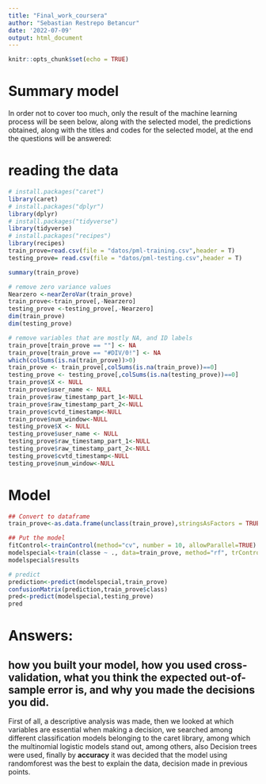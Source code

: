 ```yaml
---
title: "Final_work_coursera"
author: "Sebastian Restrepo Betancur"
date: '2022-07-09'
output: html_document
---
```


```r
knitr::opts_chunk$set(echo = TRUE)
```

# Summary model

In order not to cover too much, only the result of the machine learning process will be seen below, along with the selected model, the predictions obtained, along with the titles and codes for the selected model, at the end the questions will be answered:


# reading the data

```r
# install.packages("caret")
library(caret)
# install.packages("dplyr")
library(dplyr)
# install.packages("tidyverse")
library(tidyverse)
# install.packages("recipes")
library(recipes)
train_prove=read.csv(file = "datos/pml-training.csv",header = T)
testing_prove= read.csv(file = "datos/pml-testing.csv",header = T)
```

```r
summary(train_prove)
```
```r
# remove zero variance values
Nearzero <-nearZeroVar(train_prove)
train_prove<-train_prove[,-Nearzero]
testing_prove <-testing_prove[,-Nearzero]
dim(train_prove)
dim(testing_prove)
```
```r
# remove variables that are mostly NA, and ID labels
train_prove[train_prove == ""] <- NA
train_prove[train_prove == "#DIV/0!"] <- NA
which(colSums(is.na(train_prove))>0)
train_prove <- train_prove[,colSums(is.na(train_prove))==0]
testing_prove <- testing_prove[,colSums(is.na(testing_prove))==0]
train_prove$X <- NULL
train_prove$user_name <- NULL
train_prove$raw_timestamp_part_1<-NULL
train_prove$raw_timestamp_part_2<-NULL
train_prove$cvtd_timestamp<-NULL
train_prove$num_window<-NULL
testing_prove$X <- NULL
testing_prove$user_name <- NULL
testing_prove$raw_timestamp_part_1<-NULL
testing_prove$raw_timestamp_part_2<-NULL
testing_prove$cvtd_timestamp<-NULL
testing_prove$num_window<-NULL
```

# Model

```r
## Convert to dataframe
train_prove<-as.data.frame(unclass(train_prove),stringsAsFactors = TRUE)
```

```r
## Put the model
fitControl<-trainControl(method="cv", number = 10, allowParallel=TRUE)
modelspecial<-train(classe ~ ., data=train_prove, method="rf", trControl=fitControl, ntree=50)
modelspecial$results 
```

```r
# predict
prediction<-predict(modelspecial,train_prove)
confusionMatrix(prediction,train_prove$class)
pred<-predict(modelspecial,testing_prove)
pred
```

# Answers:

## how you built your model, how you used cross-validation, what you think the expected out-of-sample error is, and why you made the decisions you did.

First of all, a descriptive analysis was made, then we looked at which variables are essential when making a decision, we searched among different classification models belonging to the caret library, among which the multinomial logistic models stand out, among others, also Decision trees were used, finally by **accuracy** it was decided that the model using randomforest was the best to explain the data, decision made in previous points.